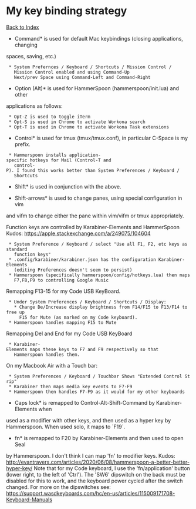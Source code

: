 =My key binding strategy=

[[/index|Back to Index]]

*Command* is used for default Mac keybindings (closing applications, changing
spaces, saving, etc.)
  * System Prefernces / Keyboard / Shortcuts / Mission Control /
    Mission Control enabled and using Command-Up
    Next/prev Space using Command-Left and Command-Right

*Option (Alt)* is used for HammerSpoon (hammerspoon/init.lua) and other
applications as follows:
  * Opt-Z is used to toggle iTerm
  * Opt-S is used in Chrome to activate Workona search
  * Opt-T is used in Chrome to activate Workona Task extensions

*Control* is used for tmux (tmux/tmux.conf), in particular C-Space is my prefix.
  * Hammerspoon installs application-specific hotkeys for Mail (Control-T and
    control-P). I found this works better than System Preferences / Keyboard /
    Shortcuts

*Shift* is used in conjunction with the above.

*Shift-arrows* is used to change panes, using special configuration in vim
and vifm to change either the pane within vim/vifm or tmux appropriately.

Function keys are controlled by Karabiner-Elements and HammerSpoon
Kudos: https://apple.stackexchange.com/a/249075/104604
  * System Preference / Keyboard / select "Use all F1, F2, etc keys as standard
    function keys"
  * .config/karabiner/karabiner.json has the configuration Karabiner-Elements
    (editing Preferences doesn't seem to persist)
  * Hammerspoon (specifically hammerspoon/config/hotkeys.lua) then maps
    F7,F8,F9 to controlling Google Music

Remapping F13-15 for my Code USB KeyBoard.
  * Under System Preferences / Keyboard / Shortcuts / Display:
    * Change De/Increase display brightness from F14/F15 to F13/F14 to free up
      F15 for Mute (as marked on my Code keyboard).
  * Hammerspoon handles mapping F15 to Mute

Remapping Del and End for my Code USB KeyBoard
  * Karabiner-Elements maps these keys to F7 and F9 respectively so that
    Hammerspoon handles them.

On my Macbook Air with a Touch bar:
  * System Preferences / Keyboard / Touchbar Shows "Extended Control Strip"
  * Karabiner then maps media key events to F7-F9
  * Hammerspoon then handles F7-F9 as it would for my other keyboards

*Caps lock* is remapped to Control-Alt-Shift-Command by Karabiner-Elements when
used as a modifier with other keys, and then used as a hyper key by Hammerspoon.
When used solo, it maps to `F19`.

*fn* is remapped to F20 by Karabiner-Elements and then used to open Seal
by Hammerspoon. I don't think I can map 'fn' to modifier keys.
Kudos: http://evantravers.com/articles/2020/06/08/hammerspoon-a-better-better-hyper-key/
Note that for my Code keyboard, I use the 'fn/application' button
(lower right, to the left of 'Ctrl'). The 'SW6' dipswitch on the back
must be disabled for this to work, and the keyboard power cycled after
the switch changed.
For more on the dipswitches see:
https://support.wasdkeyboards.com/hc/en-us/articles/115009171708-Keyboard-Manuals
